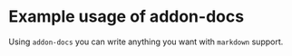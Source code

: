 # Example usage of addon-docs

Using `addon-docs` you can write anything you want with `markdown` support.

